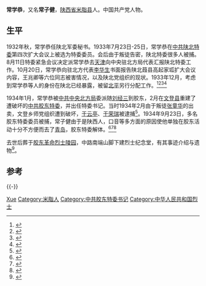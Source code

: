 '''常学恭'''，又名'''常子健'''，[[陕西省|陕西省]][[米脂县|米脂县]]人。中国共产党人物。

== 生平 ==
1932年秋，常学恭任陕北军委秘书。1933年7月23日-25日，常学恭在[[中共陕北特委|中共陕北特委]]第四次扩大会议上被选为特委委员。会后由于叛徒告密，陕北特委很多人被捕。8月11日特委紧急会议决定派常学恭去[[天津|天津]]向中央驻北方局代表汇报陕北特委工作。10月20日，常学恭向驻北方代表[[李华生|李华生]]书面报告陕北葭县高起家坬扩大会议内容，王兆卿等六位同志被害情况，以及陕北党组织的现状。1933年12月，考虑到常学恭等人的身份在陕北已经暴露，被留[[北平|北平]]另行分配工作。<ref>{{Citeweb|title=卷七 政 治  第六章 中国共产党  第一节 组织沿革|url=http://www.sxsdq.cn/dqzlk/dfz_sxz/yldqz/201012/t20101221_297201.htm|publisher=陕西省地情网|deadurl=yes|archiveurl=https://web.archive.org/web/20160304044252/http://www.sxsdq.cn/dqzlk/dfz_sxz/yldqz/201012/t20101221_297201.htm|archivedate=2016-03-04}}</ref><ref>{{Citeweb|title=陕西省志>大事记>中华民国|url=http://www.sxsdq.cn/dqzlk/sxsz/dsj/200901/t20090105_3430.htm|publisher=陕西省地情网|deadurl=yes|archiveurl=https://web.archive.org/web/20150813153431/http://www.sxsdq.cn/dqzlk/sxsz/dsj/200901/t20090105_3430.htm|archivedate=2015-08-13}}</ref><ref>{{Citeweb |title= 1923-1942年大事记 |url= http://www.jxszdqw.cn/l2_1/201312/t20131219_424034.htm |publisher= 佳县史志地情网 |access-date= 2016-01-13 |archive-date= 2015-03-29 |archive-url= https://web.archive.org/web/20150329032621/http://www.jxszdqw.cn/l2_1/201312/t20131219_424034.htm |dead-url= yes }}</ref><ref>{{Citeweb |title=忠诚坦荡 无私无畏——思念我们的老战友崔田夫同志 |url=http://www.htqly.org/Detail.aspx?Id=543 |publisher=西北革命历史网 |access-date=2016-01-13 |archive-date=2018-02-07 |archive-url=https://web.archive.org/web/20180207005226/http://www.htqly.org/Detail.aspx?Id=543 |dead-url=no }}</ref>

1934年1月，常学恭被[[中共中央北方局|中共中央北方局]]委派随[[刘经三|刘经三]]到胶东，2月在[[文登县|文登县]]重建了遭破坏的[[中共胶东特委|中共胶东特委]]，并出任特委书记。当时1934年2月由于叛徒[[张童华|张童华]]的出卖，文登乡师党组织遭到破坏，[[于云亭|于云亭]]、[[于荣瑞|于荣瑞]]被逮捕<ref>{{Cite book|title=山东党史资料文库 第6卷|last=常连霆主编；中共山东省委党史研究室，山东省中共党史学会编|first=|publisher=济南：山东人民出版社|year=2015.05|isbn=978-7-209-08772-8|location=|pages=495-496}}</ref>。1934年9月23日，多名胶东特委委员被捕，常子健由于是陕西人，口音等多方面的原因使他单独在胶东活动十分不方便而去了[[青岛|青岛]]，胶东特委解体。<ref>{{Citeweb |title=胶东革命历史事件:中共胶东特委的创立 |url=http://www.jiaodong.net/news/system/2015/07/03/012776304.shtml |publisher=胶东在线 |date=2015-07-03 |access-date=2016-01-13 |archive-date=2019-07-14 |archive-url=https://web.archive.org/web/20190714010356/http://www.jiaodong.net/news/system/2015/07/03/012776304.shtml |dead-url=no }}</ref><ref>{{Citeweb |title=昆嵛山游击队领导人之一邹恒禄曾在青岛工作 |url=http://news.bandao.cn/news_html/201511/20151112/news_20151112_2584430.shtml |publisher=半岛网-城市信报 |date=2015-11-12 |access-date=2016-01-13 |archive-date=2018-02-07 |archive-url=https://web.archive.org/web/20180207005035/http://news.bandao.cn/news_html/201511/20151112/news_20151112_2584430.shtml |dead-url=no }}</ref><ref>{{Cite book|title=半岛曙光 1921-1937|last=中共烟台市委党史资料征集研究委员会|first=|publisher=中共烟台市委党史资料征集研究委员会|year=1989.07|isbn=|location=|pages=162}}</ref>

去世后葬于[[胶东革命烈士陵园|胶东革命烈士陵园]]，中路南端山脚下建烈士纪念堂，有其事迹介绍与遗物<ref>{{Cite book|title=山东省历史文化遗址调查与保护研究报告|last=王志民主编|first=|publisher=济南：齐鲁书社|year=2008.12|isbn=978-7-5333-2153-6|location=|pages=423}}</ref>。

== 参考 ==
{{reflist|2}}

{{-}}
{{start box}}
{{s-ppo|cpc}}
{{s-before|[[张静源|张静源]]}}
{{s-title|[[中共胶东特委|中共胶东特委]]书记|1934年2月－1934年9月}}
{{s-after|[[张连珠|张连珠]]}}
{{s-end}}

{{DEFAULTSORT:Chang常}}
[[Category:常姓|Xue]]
[[Category:米脂人|Category:米脂人]]
[[Category:中共胶东特委书记|Category:中共胶东特委书记]]
[[Category:中华人民共和国烈士|Category:中华人民共和国烈士]]